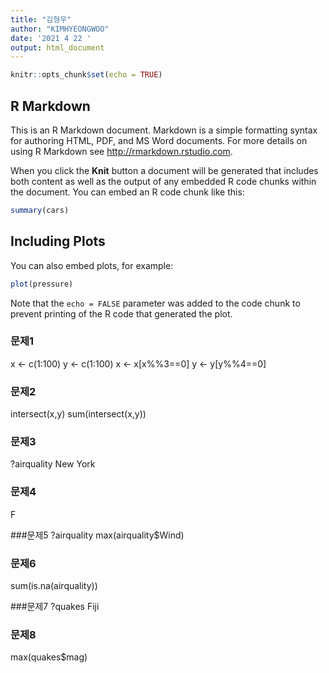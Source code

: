```yaml
---
title: "김형우"
author: "KIMHYEONGWOO"
date: '2021 4 22 '
output: html_document
---
```


```r
knitr::opts_chunk$set(echo = TRUE)
```

## R Markdown

This is an R Markdown document. Markdown is a simple formatting syntax for authoring HTML, PDF, and MS Word documents. For more details on using R Markdown see <http://rmarkdown.rstudio.com>.

When you click the **Knit** button a document will be generated that includes both content as well as the output of any embedded R code chunks within the document. You can embed an R code chunk like this:

```r
summary(cars)
```

## Including Plots

You can also embed plots, for example:

```r
plot(pressure)
```

Note that the `echo = FALSE` parameter was added to the code chunk to prevent printing of the R code that generated the plot.

### 문제1
x <- c(1:100)
y <- c(1:100)
x <- x[x%%3==0]
y <- y[y%%4==0]

### 문제2
intersect(x,y)
sum(intersect(x,y))

### 문제3
?airquality
New York

### 문제4
F

###문제5
?airquality
max(airquality$Wind)

### 문제6
sum(is.na(airquality))

###문제7
?quakes
Fiji

### 문제8
max(quakes$mag)
